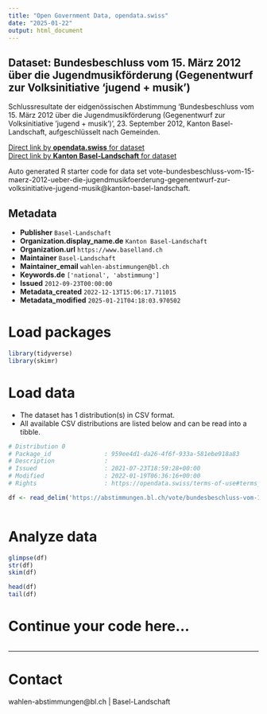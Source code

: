 ```yaml
---
title: "Open Government Data, opendata.swiss"
date: "2025-01-22"
output: html_document
---
```


## Dataset: Bundesbeschluss vom 15. März 2012 über die Jugendmusikförderung (Gegenentwurf zur Volksinitiative 'jugend + musik')

Schlussresultate der eidgenössischen Abstimmung 'Bundesbeschluss vom 15. März 2012 über die Jugendmusikförderung (Gegenentwurf zur Volksinitiative 'jugend + musik')', 23. September 2012, Kanton Basel-Landschaft, aufgeschlüsselt nach Gemeinden.

[Direct link by **opendata.swiss** for dataset](https://opendata.swiss/de/dataset/bundesbeschluss-vom-15-marz-2012-uber-die-jugendmusikforderung-gegenentwurf-zur-volksinitiative1)<br>
[Direct link by **Kanton Basel-Landschaft** for dataset](https://abstimmungen.bl.ch/vote/bundesbeschluss-vom-15-maerz-2012-ueber-die-jugendmusikfoerderung-gegenentwurf-zur-volksinitiative-jugend-musik/data)

Auto generated R starter code for data set vote-bundesbeschluss-vom-15-maerz-2012-ueber-die-jugendmusikfoerderung-gegenentwurf-zur-volksinitiative-jugend-musik@kanton-basel-landschaft.

## Metadata

- **Publisher** `Basel-Landschaft`
- **Organization.display_name.de** `Kanton Basel-Landschaft`
- **Organization.url** `https://www.baselland.ch`
- **Maintainer** `Basel-Landschaft`
- **Maintainer_email** `wahlen-abstimmungen@bl.ch`
- **Keywords.de** `['national', 'abstimmung']`
- **Issued** `2012-09-23T00:00:00`
- **Metadata_created** `2022-12-13T15:06:17.711015`
- **Metadata_modified** `2025-01-21T04:18:03.970502`


# Load packages

```r

library(tidyverse)
library(skimr)

```

# Load data

-   The dataset has 1 distribution(s) in CSV format.
-   All available CSV distributions are listed below and can be read into a tibble.

```r

# Distribution 0
# Package_id               : 959ee4d1-da26-4f6f-933a-581ebe918a83
# Description              : 
# Issued                   : 2021-07-23T18:59:28+00:00
# Modified                 : 2022-01-19T06:36:16+00:00
# Rights                   : https://opendata.swiss/terms-of-use#terms_by

df <- read_delim('https://abstimmungen.bl.ch/vote/bundesbeschluss-vom-15-maerz-2012-ueber-die-jugendmusikfoerderung-gegenentwurf-zur-volksinitiative-jugend-musik/data-csv')



```

# Analyze data

```r

glimpse(df)
str(df)
skim(df)

head(df)
tail(df)

```

# Continue your code here...

```r

```

------------------------------------------------------------------------

# Contact

wahlen-abstimmungen@bl.ch | Basel-Landschaft
